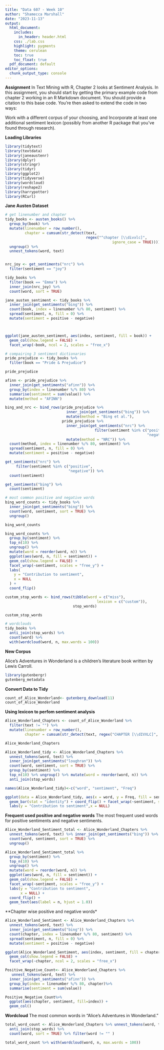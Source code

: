 ```yaml
---
title: "Data 607 - Week 10"
author: "Shamecca Marshall"
date: "2023-11-13"
output:
  html_document:
    includes:
      in_header: header.html
    css: ./lab.css
    highlight: pygments
    theme: cerulean
    toc: true
    toc_float: true
  pdf_document: default
editor_options: 
  chunk_output_type: console
---
```


**Assignment**
In Text Mining with R, Chapter 2 looks at Sentiment Analysis. In this assignment, you should start by getting the primary example code from chapter 2 working in an R Markdown document. You should provide a citation to this base code. You’re then asked to extend the code in two ways:

Work with a different corpus of your choosing, and
Incorporate at least one additional sentiment lexicon (possibly from another R package that you’ve found through research).

**Loading Libraries**
```r
library(tidytext)
library(textdata) 
library(janeaustenr)
library(dplyr)
library(stringr)
library(tidyr)
library(ggplot2)
library(tidyverse)
library(wordcloud)
library(reshape2)
library(harrypotter)
library(RCurl)
```

**Jane Austen Dataset**
```r
# get linenumber and chapter 
tidy_books <- austen_books() %>%
  group_by(book) %>%
  mutate(linenumber = row_number(),
         chapter = cumsum(str_detect(text, 
                                     regex("^chapter [\\divxlc]", 
                                                 ignore_case = TRUE)))) %>%
  ungroup() %>%
  unnest_tokens(word, text)


nrc_joy <- get_sentiments("nrc") %>% 
  filter(sentiment == "joy")

tidy_books %>%
  filter(book == "Emma") %>%
  inner_join(nrc_joy) %>%
  count(word, sort = TRUE)
```

```r
jane_austen_sentiment <- tidy_books %>%
  inner_join(get_sentiments("bing")) %>%
  count(book, index = linenumber %/% 80, sentiment) %>%
  spread(sentiment, n, fill = 0) %>%
  mutate(sentiment = positive - negative)



ggplot(jane_austen_sentiment, aes(index, sentiment, fill = book)) +
  geom_col(show.legend = FALSE) +
  facet_wrap(~book, ncol = 2, scales = "free_x")
```

```r
# compairing 3 sentiment dictionaries
pride_prejudice <- tidy_books %>% 
  filter(book == "Pride & Prejudice")

pride_prejudice
```

```r
afinn <- pride_prejudice %>% 
  inner_join(get_sentiments("afinn")) %>% 
  group_by(index = linenumber %/% 80) %>% 
  summarise(sentiment = sum(value)) %>% 
  mutate(method = "AFINN")

bing_and_nrc <- bind_rows(pride_prejudice %>% 
                            inner_join(get_sentiments("bing")) %>%
                            mutate(method = "Bing et al."),
                          pride_prejudice %>% 
                            inner_join(get_sentiments("nrc") %>% 
                                         filter(sentiment %in% c("positive", 
                                                                 "negative"))) %>%
                            mutate(method = "NRC")) %>%
  count(method, index = linenumber %/% 80, sentiment) %>%
  spread(sentiment, n, fill = 0) %>%
  mutate(sentiment = positive - negative)

get_sentiments("nrc") %>% 
     filter(sentiment %in% c("positive", 
                             "negative")) %>% 
  count(sentiment)
```

```r
get_sentiments("bing") %>% 
  count(sentiment)
```

```r
# most common positive and negative words
bing_word_counts <- tidy_books %>%
  inner_join(get_sentiments("bing")) %>%
  count(word, sentiment, sort = TRUE) %>%
  ungroup()

bing_word_counts
```

```r
bing_word_counts %>%
  group_by(sentiment) %>%
  top_n(10) %>%
  ungroup() %>%
  mutate(word = reorder(word, n)) %>%
  ggplot(aes(word, n, fill = sentiment)) +
  geom_col(show.legend = FALSE) +
  facet_wrap(~sentiment, scales = "free_y") +
  labs(
    y = "Contribution to sentiment",
    x = NULL
  ) +
  coord_flip()
```

```r
custom_stop_words <- bind_rows(tibble(word = c("miss"), 
                                          lexicon = c("custom")), 
                               stop_words)

custom_stop_words
```

```r
# wordclouds
tidy_books %>%
  anti_join(stop_words) %>%
  count(word) %>%
  with(wordcloud(word, n, max.words = 100))
```

**New Corpus**
	
Alice's Adventures in Wonderland is a children's literature book written by Lewis Carroll.

```r
library(gutenbergr)
gutenberg_metadata
```

**Convert Data to Tidy**

```r
count_of_Alice_Wonderland<- gutenberg_download(11) 
count_of_Alice_Wonderland
```
**Using lexicon to perfom sentiment analysis**
```r
Alice_Wonderland_Chapters <- count_of_Alice_Wonderland %>% 
  filter(text != "") %>%
  mutate(linenumber = row_number(),
         chapter = cumsum(str_detect(text, regex("CHAPTER [\\dIVXLC]", ignore_case =  TRUE)))) 

Alice_Wonderland_Chapters
```

```r
Alice_Wonderland_tidy <- Alice_Wonderland_Chapters %>% 
  unnest_tokens(word, text) %>% 
  inner_join(get_sentiments("loughran")) %>% 
  count(word, sentiment, sort = TRUE) %>%
  group_by(sentiment) %>%
  top_n(10) %>% ungroup() %>% mutate(word = reorder(word, n)) %>%
  anti_join(stop_words)

names(Alice_Wonderland_tidy)<-c("word", "sentiment", "Freq")

ggplot(data = Alice_Wonderland_tidy, aes(x = word, y = Freq, fill = sentiment)) + 
  geom_bar(stat = "identity") + coord_flip() + facet_wrap(~sentiment, scales = "free_y") +
  labs(y = "Contribution to sentiment",x = NULL) 
```

**Frequent used positive and negative words**
The most frequent used words for positive sentiments and negative sentiments.
```r
Alice_Wonderland_Sentiment_total <- Alice_Wonderland_Chapters %>%
  unnest_tokens(word, text) %>% inner_join(get_sentiments("bing")) %>%
  count(word, sentiment, sort = TRUE) %>%
  ungroup()

Alice_Wonderland_Sentiment_total %>%
  group_by(sentiment) %>%
  top_n(10) %>%
  ungroup() %>%
  mutate(word = reorder(word, n)) %>%
  ggplot(aes(word, n, fill = sentiment)) +
  geom_col(show.legend = FALSE) +
  facet_wrap(~sentiment, scales = "free_y") +
  labs(y = "Contribution to sentiment",
       x = NULL) +
  coord_flip() +
  geom_text(aes(label = n, hjust = 1.0))
```

**Chapter wise positive and negative words*
```r
Alice_Wonderland_Sentiment <- Alice_Wonderland_Chapters %>%
  unnest_tokens(word, text) %>%
  inner_join(get_sentiments("bing")) %>%
  count(chapter, index = linenumber %/% 80, sentiment) %>%
  spread(sentiment, n, fill = 0) %>%
  mutate(sentiment = positive - negative)

ggplot(Alice_Wonderland_Sentiment, aes(index, sentiment, fill = chapter)) +
  geom_col(show.legend = FALSE) +
  facet_wrap(~chapter, ncol = 2, scales = "free_x")
```

```r
Positive_Negative_Count<- Alice_Wonderland_Chapters %>% 
   unnest_tokens(word, text) %>%
  inner_join(get_sentiments("afinn")) %>%
  group_by(index = linenumber %/% 80, chapter)%>%
  summarise(sentiment = sum(value))

Positive_Negative_Count%>%
  ggplot(aes(chapter, sentiment, fill=index)) +
  geom_col()
```

**Wordcloud**
The most common words in "Alice's Adventures in Wonderland."
```r
total_word_count <- Alice_Wonderland_Chapters %>% unnest_tokens(word, text) %>% 
  anti_join(stop_words) %>%
  count(word, sort = TRUE) %>% filter(word != "" )

total_word_count %>% with(wordcloud(word, n, max.words = 100))
```